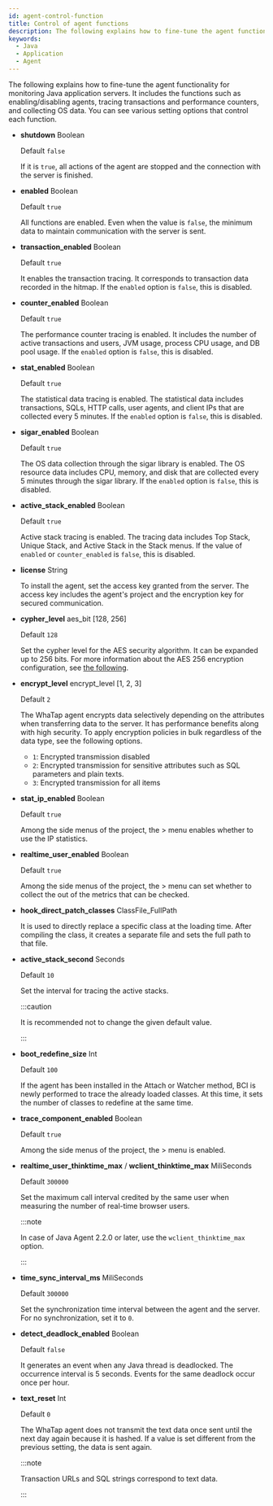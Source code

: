 ```yaml
---
id: agent-control-function
title: Control of agent functions
description: The following explains how to fine-tune the agent functionality for monitoring Java application servers. It includes the functions such as enabling/disabling agents, tracing transactions and performance counters, and collecting OS data. You can see various setting options that control each function.
keywords:
  - Java
  - Application
  - Agent
---
```


The following explains how to fine-tune the agent functionality for monitoring Java application servers. It includes the functions such as enabling/disabling agents, tracing transactions and performance counters, and collecting OS data. You can see various setting options that control each function.

- **shutdown** <span class='type'>Boolean</span>

  Default `false`

  If it is `true`, all actions of the agent are stopped and the connection with the server is finished.

- **enabled** <span class='type'>Boolean</span>

  Default `true`

  All functions are enabled. Even when the value is `false`, the minimum data to maintain communication with the server is sent.

- **transaction_enabled** <span class='type'>Boolean</span>

  Default `true`

  It enables the transaction tracing. It corresponds to transaction data recorded in the hitmap. If the `enabled` option is `false`, this is disabled.

- **counter_enabled** <span class='type'>Boolean</span>

  Default `true`

  The performance counter tracing is enabled. It includes the number of active transactions and users, JVM usage, process CPU usage, and DB pool usage. If the `enabled` option is `false`, this is disabled.

- **stat_enabled** <span class='type'>Boolean</span>

  Default `true`

  The statistical data tracing is enabled. The statistical data includes transactions, SQLs, HTTP calls, user agents, and client IPs that are collected every 5 minutes. If the `enabled` option is `false`, this is disabled.

- **sigar_enabled** <span class='type'>Boolean</span>

  Default `true`

  The OS data collection through the sigar library is enabled. The OS resource data includes CPU, memory, and disk that are collected every 5 minutes through the sigar library. If the `enabled` option is `false`, this is disabled.

- **active_stack_enabled** <span class='type'>Boolean</span>

  Default `true`

  Active stack tracing is enabled. The tracing data includes Top Stack, Unique Stack, and Active Stack in the Stack menus. If the value of `enabled` or `counter_enabled` is `false`, this is disabled.

- **license** <span class='type'>String</span>

  To install the agent, set the access key granted from the server. The access key includes the agent's project and the encryption key for secured communication.

- **cypher_level** <span class='type'>aes_bit [128, 256]</span>

  Default `128`

  Set the cypher level for the AES security algorithm. It can be expanded up to 256 bits. For more information about the AES 256 encryption configuration, see [the following](aes-256-encryption).

- **encrypt_level** <span class='type'>encrypt_level [1, 2, 3]</span>

  Default `2`

  The WhaTap agent encrypts data selectively depending on the attributes when transferring data to the server. It has performance benefits along with high security. To apply encryption policies in bulk regardless of the data type, see the following options.

  - `1`: Encrypted transmission disabled
  - `2`: Encrypted transmission for sensitive attributes such as SQL parameters and plain texts.
  - `3`: Encrypted transmission for all items

- **stat_ip_enabled** <span class='type'>Boolean</span>

  Default `true`

  Among the side menus of the project, the <Cmdname sid="side_statistics" className="uitext" /> > <Cmdname sid="side_statRemote" className="uitext" /> menu enables whether to use the IP statistics.

- **realtime_user_enabled** <span class='type'>Boolean</span>

  Default `true`

  Among the side menus of the project, the <Cmdname sid="side_dashboard" className="uitext" /> ><Cmdname sid="dashboard_user" className="uitext" /> menu can set whether to collect the <Cmdname sid="side_appDashboard" className="uitext" /> out of the metrics that can be checked.

- **hook_direct_patch_classes** <span class='type'>ClassFile_FullPath</span>

    It is used to directly replace a specific class at the loading time. After compiling the class, it creates a separate file and sets the full path to that file.

- **active_stack_second** <span class='type'>Seconds</span>

  Default `10`

  Set the interval for tracing the active stacks.

  :::caution

  It is recommended not to change the given default value.

  :::

- **boot_redefine_size** <span class='type'>Int</span>

  Default `100`

  If the agent has been installed in the Attach or Watcher method, BCI is newly performed to trace the already loaded classes. At this time, it sets the number of classes to redefine at the same time.

- **trace_component_enabled** <span class='type'>Boolean</span>

  Default `true`

  Among the side menus of the project, the <Cmdname sid="side_agentsConfiguration" className="uitext" /> > <Cmdname sid="side_libraryVersion" className="uitext" /> menu is enabled.

- **realtime_user_thinktime_max** / **wclient_thinktime_max** <span class='type'>MiliSeconds</span>

  Default `300000`

  Set the maximum call interval credited by the same user when measuring the number of real-time browser users.

  :::note

  In case of Java Agent 2.2.0 or later, use the `wclient_thinktime_max` option.

  :::

- **time_sync_interval_ms** <span class='type'>MiliSeconds</span>

  Default `300000`

  Set the synchronization time interval between the agent and the server. For no synchronization, set it to `0`.

- **detect_deadlock_enabled** <span class='type'>Boolean</span>

  Default `false`

  It generates an event when any Java thread is deadlocked. The occurrence interval is 5 seconds. Events for the same deadlock occur once per hour.

- **text_reset** <span class='type'>Int</span>

  Default `0`

  The WhaTap agent does not transmit the text data once sent until the next day again because it is hashed. If a value is set different from the previous setting, the data is sent again.

  :::note

  Transaction URLs and SQL strings correspond to text data.

  :::
